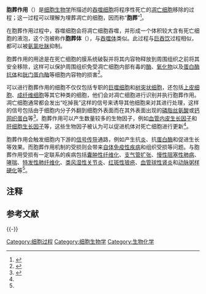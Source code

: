 '''胞葬作用'''（{{lang-en|efferocytosis}}{{noteTag|1=英文[[接头词|接头词]] effero- 来自[[拉丁语|拉丁语]]词 {{lang|la|''efferre''}}，意思是带进坟墓、埋葬。}}）是[[细胞生物学|细胞生物学]]所描述的[[吞噬细胞|吞噬细胞]]将程序性死亡的[[细胞凋亡|凋亡]][[细胞|细胞]]移除的过程；这一过程可以理解为埋葬凋亡的细胞，因而称“'''胞葬'''”<ref name="pmid14585077">{{cite journal |author = deCathelineau AM, Henson PM |title=The final step in programmed cell death: phagocytes carry apoptotic cells to the grave |journal=Essays Biochem. |volume=39 |issue= |pages=105–17 |year=2003 |pmid=14585077 |doi= |url=}}</ref>。

在胞葬作用过程中，吞噬细胞会将凋亡细胞吞噬，并形成一个体积较大含有死亡细胞的液泡，这个泡被称作'''胞葬体'''{{noteTag|1=目前词典中尚未对其有明确的中文译名，而英文命名 efferosome 与 phagosome（吞噬体）类似。}}（{{lang-en|efferosome}}），与[[吞噬体|吞噬体]]类似。此过程与[[胞饮作用|巨吞饮]]过程相似，都可以被[[氨氯吡脒|氨氯吡脒]]抑制。

胞葬作用的用途是在死亡细胞的膜系统破裂并将其内容物释放到周围组织之前将其安全移除，这样可以保护周围组织免受凋亡细胞内部有毒的[[酶|酶]]、[[氧化物|氧化物]]以及[[蛋白酶抗体|蛋白酶抗体]]和[[胱门蛋白酶|胱门蛋白酶]]等细胞内容物的损害<ref name="pmid16778289">{{cite journal |author = Vandivier RW, Henson PM, Douglas IS |title = Burying the dead: the impact of failed apoptotic cell removal (efferocytosis) on chronic inflammatory lung disease |journal=Chest |volume=129 |issue=6 |pages = 1673–82 |pmid = 16778289 |doi=10.1378/chest.129.6.1673 |url=https://archive.org/details/sim_chest_2006-06_129_6/page/1673|date=June 2006}}</ref>。

可以进行胞葬作用的细胞不仅仅包括专职的[[巨噬细胞|巨噬细胞]]和[[树突状细胞|树突状细胞]]，还包括[[上皮组织|上皮细胞]]、[[成纤维细胞|成纤维细胞]]等其它种类的细胞，他们会对凋亡细胞进行识别并执行胞葬作用。凋亡细胞通常都会发出“吃掉我”这样的信号来诱导其他细胞来对其进行处理，这样的信号包括由于细胞内分子外翻到细胞外表面而在其外表面出现的[[磷脂丝氨酸|磷脂丝氨酸]]或[[钙网织蛋白|钙网织蛋白]]等<ref name="pmid16239148">{{cite journal |author=Gardai SJ, McPhillips KA, Frasch SC, ''et al'' |title=Cell-surface calreticulin initiates clearance of viable or apoptotic cells through trans-activation of LRP on the phagocyte |journal=Cell |volume=123 |issue=2 |pages=321–34 |pmid=16239148 |doi=10.1016/j.cell.2005.08.032 |url=|date=October 2005}}</ref>。胞葬作用可以产生数量较多的生物因子，例如[[血管内皮生长因子|血管内皮生长因子]]和[[肝细胞生长因子|肝细胞生长因子]]等，这些生物因子被认为可以促进机体对死亡细胞进行更新<ref name="pmid16778289"/>。

胞葬作用会触发细胞内下游的[[信号传导|信号传导]]通路，例如产生抗[[炎症|炎]]、抗[[蛋白酶|蛋白酶]]和促进生长等效果。而胞葬作用机制的受损则会带来[[自体免疫性疾病|自体免疫性疾病]]和组织受损等问题。与胞葬作用受损有一定联系的疾病包括[[囊肿性纤维化|囊肿性纤维化]]、[[支气管扩张|支气管扩张]]、[[慢性阻塞性肺病|慢性阻塞性肺病]]、[[哮喘|哮喘]]、[[特发性肺纤维化|特发性肺纤维化]]、[[类风湿性关节炎|类风湿性关节炎]]、[[红斑性狼疮|红斑性狼疮]]、[[血管球性肾炎|血管球性肾炎]]和[[动脉粥样硬化|动脉粥样硬化]]等<ref name="pmid16778289"/>。

== 注释 ==
{{NoteFoot}}

== 参考文献 ==
{{Reflist}}

{{-}}
{{膜转运}}

[[Category:细胞过程|Category:细胞过程]]
[[Category:细胞生物学|Category:细胞生物学]]
[[Category:生物化学|Category:生物化学]]